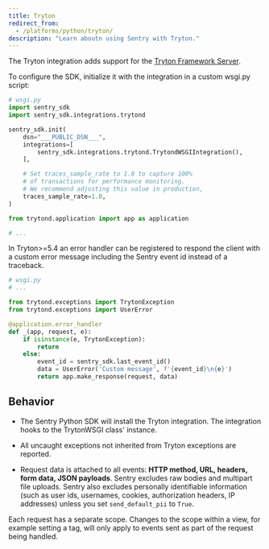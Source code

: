 ```yaml
---
title: Tryton
redirect_from:
  - /platforms/python/tryton/
description: "Learn aboutn using Sentry with Tryton."
---
```


The Tryton integration adds support for the [Tryton Framework Server](https://www.tryton.org/).

To configure the SDK, initialize it with the integration in a custom wsgi.py script:

```python
# wsgi.py
import sentry_sdk
import sentry_sdk.integrations.trytond

sentry_sdk.init(
    dsn="___PUBLIC_DSN___",
    integrations=[
        sentry_sdk.integrations.trytond.TrytondWSGIIntegration(),
    ],

    # Set traces_sample_rate to 1.0 to capture 100%
    # of transactions for performance monitoring.
    # We recommend adjusting this value in production,
    traces_sample_rate=1.0,
)

from trytond.application import app as application

# ...
```

In Tryton>=5.4 an error handler can be registered to respond the client
with a custom error message including the Sentry event id instead of a traceback.

```python
# wsgi.py
# ...

from trytond.exceptions import TrytonException
from trytond.exceptions import UserError

@application.error_handler
def _(app, request, e):
    if isinstance(e, TrytonException):
        return
    else:
        event_id = sentry_sdk.last_event_id()
        data = UserError('Custom message', f'{event_id}\n{e}')
        return app.make_response(request, data)

```

## Behavior

- The Sentry Python SDK will install the Tryton integration. The integration hooks to the TrytonWSGI class' instance.

- All uncaught exceptions not inherited from Tryton exceptions are reported.

- Request data is attached to all events: **HTTP method, URL, headers, form data, JSON payloads**. Sentry excludes raw bodies and multipart file uploads. Sentry also excludes personally identifiable information (such as user ids, usernames, cookies, authorization headers, IP addresses) unless you set `send_default_pii` to `True`.

Each request has a separate scope. Changes to the scope within a view, for example setting a tag, will only apply to events sent as part of the request being handled.
